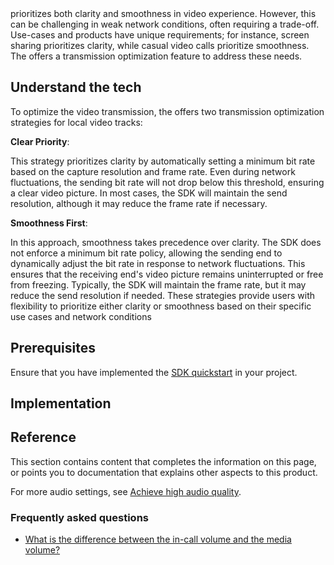 
<PlatformWrapper platform="web">
<Vg k="COMPANY"/> prioritizes both clarity and smoothness in video experience. However, this can be challenging in weak network conditions, often requiring a trade-off. Use-cases and products have unique requirements; for instance, screen sharing prioritizes clarity, while casual video calls prioritize smoothness. The <Vg k="VSDK"/> offers a transmission optimization feature to address these needs.

## Understand the tech

To optimize the video transmission, the <Vg k="COMPANY"/> <Vg k="VSDK"/> offers two transmission optimization strategies for local video tracks:

**Clear Priority**: 

This strategy prioritizes clarity by automatically setting a minimum bit rate based on the capture resolution and frame rate. Even during network fluctuations, the sending bit rate will not drop below this threshold, ensuring a clear video picture. In most cases, the SDK will maintain the send resolution, although it may reduce the frame rate if necessary.

**Smoothness First**: 

In this approach, smoothness takes precedence over clarity. The SDK does not enforce a minimum bit rate policy, allowing the sending end to dynamically adjust the bit rate in response to network fluctuations. This ensures that the receiving end's video picture remains uninterrupted or free from freezing. Typically, the SDK will maintain the frame rate, but it may reduce the send resolution if needed.
These strategies provide users with flexibility to prioritize either clarity or smoothness based on their specific use cases and network conditions

## Prerequisites

Ensure that you have implemented the [SDK quickstart](../get-started/get-started-sdk) in your project. 

## Implementation 

<ProjectImplement/>

## Reference
This section contains content that completes the information on this page, or points you to documentation that explains other aspects to this product.

For more audio settings, see [Achieve high audio quality](/realtime-communication/best-practices/best-practices-sound-quality).

### Frequently asked questions​

*  [What is the difference between the in-call volume and the media volume?](../../help/integration-issues/system_volume)

<Reference/>
</PlatformWrapper>
<PlatformWrapper notAllowed="web">
<NotAvailable />
</PlatformWrapper>